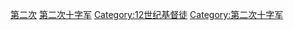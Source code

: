 [[Category:十字军东征中的基督徒|第二次]]
[[Category:12世纪各冲突人物|第二次十字军]]
[[Category:12世纪基督徒|Category:12世纪基督徒]]
[[Category:第二次十字军|Category:第二次十字军]]